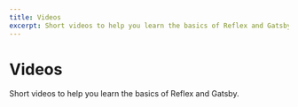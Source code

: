 ```yaml
---
title: Videos
excerpt: Short videos to help you learn the basics of Reflex and Gatsby.
---
```


<Container py="8">

<H1 m="0" fontWeight="extrabold">
  Videos
</H1>

<P fontSize="xl|2xl" mt="2" mb="0">
  Short videos to help you learn the basics of Reflex and Gatsby.
</P>

<Block
  src="video-card"
  heading="Add a blog"
  url="https://www.youtube-nocookie.com/embed/j0Eozd0CB1I"
/>

<Block
  src="video-card"
  heading="Customize the blog page"
  url="https://www.youtube-nocookie.com/embed/R22CBI4MFB0"
/>

<Block
  src="video-card"
  heading="How to use the Blocks Library"
  url="https://www.youtube-nocookie.com/embed/7GXlCxSFITI"
/>

<Block
  src="video-card"
  heading="How to add custom colors"
  url="https://www.youtube-nocookie.com/embed/SRBAFNIMX5o"
/>

<Block
  src="video-card"
  heading="How to add custom fonts"
  url="https://www.youtube-nocookie.com/embed/Bhe3IUPN8M4"
/>

</Container>
